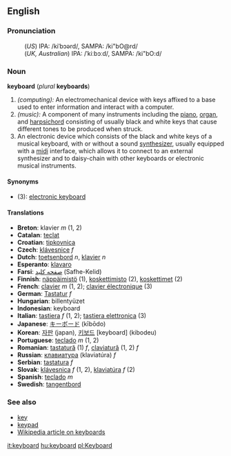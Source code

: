 ==English==
===Pronunciation===
:(''US'') IPA: /kiˈbɔərd/, SAMPA: /ki"bO@rd/
:(''UK, Australian'') IPA: /ˈkiːbɔːd/, SAMPA: /ki"bO:d/

===Noun===
'''keyboard''' (''plural'' '''keyboards''')

#''(computing):'' An electromechanical device with keys affixed to a base used to enter information and interact with a computer.
#''(music):'' A component of many instruments including the [[piano]], [[organ]], and [[harpsichord]] consisting of usually black and white keys that cause different tones to be produced when struck.
#An electronic device which consists of the black and white keys of a musical keyboard, with or without a sound [[synthesizer]], usually equipped with a [[midi]] interface, which allows it to connect to an external synthesizer and to daisy-chain with other keyboards or electronic musical instruments.

====Synonyms====
*(3): [[electronic keyboard]]

====Translations====
*'''Breton''': klavier  ''m'' (1, 2)
*'''Catalan''': [[teclat]] 
*'''Croatian''': [[tipkovnica]]
*'''Czech''':  [[klávesnice]]  ''f''
*'''Dutch''': [[toetsenbord]] ''n'', [[klavier]] ''n''
*'''Esperanto''': [[klavaro]]
*'''Farsi''': [[صفحه کلید]] (Safhe-Kelid)
*'''Finnish''': [[näppäimistö]] (1), [[koskettimisto]] (2), [[koskettimet]] (2)
*'''French''': [[clavier]] ''m'' (1, 2); [[clavier électronique]] (3)
*'''German''': [[Tastatur]] ''f''
*'''Hungarian''': billentyüzet
*'''Indonesian''': keyboard
*'''Italian''': [[tastiera]] ''f'' (1, 2); [[tastiera elettronica]] (3)
*'''Japanese''': [[キーボード]] (kībōdo)
*'''Korean''': [[자판]] (japan), [[키보드]] [keyboard] (kibodeu)
*'''Portuguese''': [[teclado]] ''m'' (1, 2)
*'''Romanian''': [[tastatură]] (1) ''f'', [[claviatură]] (1, 2) ''f''
*'''Russian''': [[клавиатура]] (klaviat&uacute;ra) ''f''
*'''Serbian''': [[tastatura]] ''f''
*'''Slovak''': [[klávesnica]]  ''f'' (1, 2), [[klaviatúra]] ''f'' (2)
*'''Spanish''': [[teclado]] ''m''
*'''Swedish''': [[tangentbord]]

===See also===
*[[key]]
*[[keypad]]
*[http://en.wikipedia.org/wiki/Keyboard Wikipedia article on keyboards]

[[it:keyboard]]
[[hu:keyboard]]
[[pl:Keyboard]]